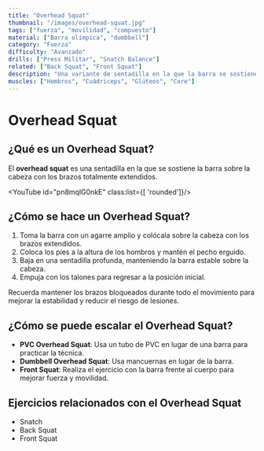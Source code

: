 ```yaml
---
title: "Overhead Squat"
thumbnail: "/images/overhead-squat.jpg"
tags: ["fuerza", "movilidad", "compuesto"]
material: ["Barra olímpica", "dumbbell"]
category: "Fuerza"
difficulty: "Avanzado"
drills: ["Press Militar", "Snatch Balance"]
related: ["Back Squat", "Front Squat"]
description: "Una variante de sentadilla en la que la barra se sostiene sobre la cabeza, requiriendo movilidad, fuerza y coordinación."
muscles: ["Hombros", "Cuádriceps", "Glúteos", "Core"]
---
```


# Overhead Squat
## ¿Qué es un Overhead Squat?
El **overhead squat** es una sentadilla en la que se sostiene la barra sobre la cabeza con los brazos totalmente extendidos.

<YouTube id="pn8mqlG0nkE" class:list={[ 'rounded']}/>

## ¿Cómo se hace un Overhead Squat?
1. Toma la barra con un agarre amplio y colócala sobre la cabeza con los brazos extendidos.
2. Coloca los pies a la altura de los hombros y mantén el pecho erguido.
3. Baja en una sentadilla profunda, manteniendo la barra estable sobre la cabeza.
4. Empuja con los talones para regresar a la posición inicial.

Recuerda mantener los brazos bloqueados durante todo el movimiento para mejorar la estabilidad y reducir el riesgo de lesiones.


## ¿Cómo se puede escalar el Overhead Squat?
- **PVC Overhead Squat**: Usa un tubo de PVC en lugar de una barra para practicar la técnica.
- **Dumbbell Overhead Squat**: Usa mancuernas en lugar de la barra.
- **Front Squat**: Realiza el ejercicio con la barra frente al cuerpo para mejorar fuerza y movilidad.

## Ejercicios relacionados con el Overhead Squat
- Snatch
- Back Squat
- Front Squat